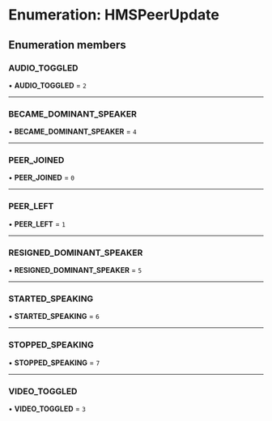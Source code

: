 # Enumeration: HMSPeerUpdate

## Enumeration members

### AUDIO_TOGGLED

• **AUDIO_TOGGLED** = `2`

---

### BECAME_DOMINANT_SPEAKER

• **BECAME_DOMINANT_SPEAKER** = `4`

---

### PEER_JOINED

• **PEER_JOINED** = `0`

---

### PEER_LEFT

• **PEER_LEFT** = `1`

---

### RESIGNED_DOMINANT_SPEAKER

• **RESIGNED_DOMINANT_SPEAKER** = `5`

---

### STARTED_SPEAKING

• **STARTED_SPEAKING** = `6`

---

### STOPPED_SPEAKING

• **STOPPED_SPEAKING** = `7`

---

### VIDEO_TOGGLED

• **VIDEO_TOGGLED** = `3`
